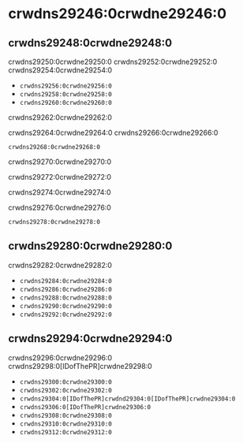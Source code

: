 # crwdns29246:0crwdne29246:0

## crwdns29248:0crwdne29248:0

crwdns29250:0crwdne29250:0 crwdns29252:0crwdne29252:0 crwdns29254:0crwdne29254:0

- `crwdns29256:0crwdne29256:0`
- `crwdns29258:0crwdne29258:0`
- `crwdns29260:0crwdne29260:0`

crwdns29262:0crwdne29262:0

crwdns29264:0crwdne29264:0 crwdns29266:0crwdne29266:0

`crwdns29268:0crwdne29268:0`

crwdns29270:0crwdne29270:0

crwdns29272:0crwdne29272:0

crwdns29274:0crwdne29274:0

crwdns29276:0crwdne29276:0

`crwdns29278:0crwdne29278:0`

## crwdns29280:0crwdne29280:0

crwdns29282:0crwdne29282:0

- `crwdns29284:0crwdne29284:0`
- `crwdns29286:0crwdne29286:0`
- `crwdns29288:0crwdne29288:0`
- `crwdns29290:0crwdne29290:0`
- `crwdns29292:0crwdne29292:0`

## crwdns29294:0crwdne29294:0

crwdns29296:0crwdne29296:0 crwdns29298:0[IDofThePR]crwdne29298:0

- `crwdns29300:0crwdne29300:0`
- `crwdns29302:0crwdne29302:0`
- `crwdns29304:0[IDofThePR]crwdnd29304:0[IDofThePR]crwdne29304:0`
- `crwdns29306:0[IDofThePR]crwdne29306:0`
- `crwdns29308:0crwdne29308:0`
- `crwdns29310:0crwdne29310:0`
- `crwdns29312:0crwdne29312:0`
